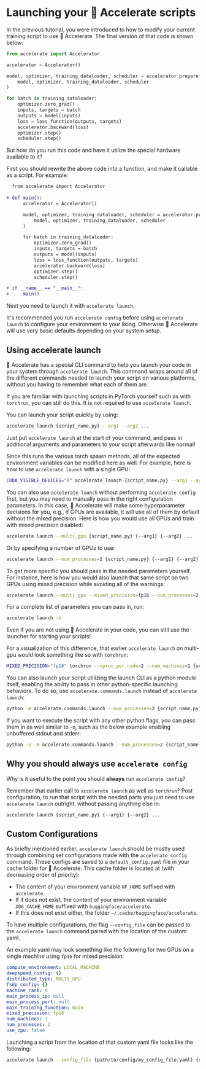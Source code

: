 <!--Copyright 2022 The HuggingFace Team. All rights reserved.

Licensed under the Apache License, Version 2.0 (the "License"); you may not use this file except in compliance with
the License. You may obtain a copy of the License at

http://www.apache.org/licenses/LICENSE-2.0

Unless required by applicable law or agreed to in writing, software distributed under the License is distributed on
an "AS IS" BASIS, WITHOUT WARRANTIES OR CONDITIONS OF ANY KIND, either express or implied. See the License for the
specific language governing permissions and limitations under the License.
-->

# Launching your 🤗 Accelerate scripts

In the previous tutorial, you were introduced to how to modify your current training script to use 🤗 Accelerate.
The final version of that code is shown below:

```python
from accelerate import Accelerator

accelerator = Accelerator()

model, optimizer, training_dataloader, scheduler = accelerator.prepare(
    model, optimizer, training_dataloader, scheduler
)

for batch in training_dataloader:
    optimizer.zero_grad()
    inputs, targets = batch
    outputs = model(inputs)
    loss = loss_function(outputs, targets)
    accelerator.backward(loss)
    optimizer.step()
    scheduler.step()
```

But how do you run this code and have it utilize the special hardware available to it?

First you should rewrite the above code into a function, and make it callable as a script. For example:

```diff
  from accelerate import Accelerator
  
+ def main():
      accelerator = Accelerator()

      model, optimizer, training_dataloader, scheduler = accelerator.prepare(
          model, optimizer, training_dataloader, scheduler
      )

      for batch in training_dataloader:
          optimizer.zero_grad()
          inputs, targets = batch
          outputs = model(inputs)
          loss = loss_function(outputs, targets)
          accelerator.backward(loss)
          optimizer.step()
          scheduler.step()

+ if __name__ == "__main__":
+     main()
```

Next you need to launch it with `accelerate launch`. 

<Tip warning={true}>

  It's recommended you run `accelerate config` before using `accelerate launch` to configure your environment to your liking. 
  Otherwise 🤗 Accelerate will use very basic defaults depending on your system setup.

</Tip>


## Using accelerate launch

🤗 Accelerate has a special CLI command to help you launch your code in your system through `accelerate launch`.
This command wraps around all of the different commands needed to launch your script on various platforms, without you having to remember what each of them are.

<Tip>

  If you are familiar with launching scripts in PyTorch yourself such as with `torchrun`, you can still do this. It is not required to use `accelerate launch`.

</Tip>

You can launch your script quickly by using:

```bash
accelerate launch {script_name.py} --arg1 --arg2 ...
```

Just put `accelerate launch` at the start of your command, and pass in additional arguments and parameters to your script afterwards like normal!

Since this runs the various torch spawn methods, all of the expected environment variables can be modified here as well.
For example, here is how to use `accelerate launch` with a single GPU:

```bash
CUDA_VISIBLE_DEVICES="0" accelerate launch {script_name.py} --arg1 --arg2 ...
```

You can also use `accelerate launch` without performing `accelerate config` first, but you may need to manually pass in the right configuration parameters.
In this case, 🤗 Accelerate will make some hyperparameter decisions for you, e.g., if GPUs are available, it will use all of them by default without the mixed precision.
Here is how you would use all GPUs and train with mixed precision disabled:

```bash
accelerate launch --multi_gpu {script_name.py} {--arg1} {--arg2} ...
```

Or by specifying a number of GPUs to use:

```bash
accelerate launch --num_processes=2 {script_name.py} {--arg1} {--arg2} ...
```

To get more specific you should pass in the needed parameters yourself. For instance, here is how you 
would also launch that same script on two GPUs using mixed precision while avoiding all of the warnings: 

```bash
accelerate launch --multi_gpu --mixed_precision=fp16 --num_processes=2 {script_name.py} {--arg1} {--arg2} ...
```

For a complete list of parameters you can pass in, run:

```bash
accelerate launch -h
```

<Tip>

  Even if you are not using 🤗 Accelerate in your code, you can still use the launcher for starting your scripts!

</Tip>

For a visualization of this difference, that earlier `accelerate launch` on multi-gpu would look something like so with `torchrun`:

```bash
MIXED_PRECISION="fp16" torchrun --nproc_per_node=2 --num_machines=1 {script_name.py} {--arg1} {--arg2} ...
```

You can also launch your script utilizing the launch CLI as a python module itself, enabling the ability to pass in other python-specific
launching behaviors. To do so, use `accelerate.commands.launch` instead of `accelerate launch`:

```bash
python -m accelerate.commands.launch --num_processes=2 {script_name.py} {--arg1} {--arg2}
```

If you want to execute the script with any other python flags, you can pass them in as well similar to `-m`, such as 
the below example enabling unbuffered stdout and stderr:

```bash
python -u -m accelerate.commands.launch --num_processes=2 {script_name.py} {--arg1} {--arg2}
```


## Why you should always use `accelerate config`

Why is it useful to the point you should **always** run `accelerate config`? 

Remember that earlier call to `accelerate launch` as well as `torchrun`?
Post configuration, to run that script with the needed parts you just need to use `accelerate launch` outright, without passing anything else in:

```bash
accelerate launch {script_name.py} {--arg1} {--arg2} ...
```


## Custom Configurations

As briefly mentioned earlier, `accelerate launch` should be mostly used through combining set configurations 
made with the `accelerate config` command. These configs are saved to a `default_config.yaml` file in your cache folder for 🤗 Accelerate. 
This cache folder is located at (with decreasing order of priority):

- The content of your environment variable `HF_HOME` suffixed with `accelerate`.
- If it does not exist, the content of your environment variable `XDG_CACHE_HOME` suffixed with
  `huggingface/accelerate`.
- If this does not exist either, the folder `~/.cache/huggingface/accelerate`.

To have multiple configurations, the flag `--config_file` can be passed to the `accelerate launch` command paired 
with the location of the custom yaml. 

An example yaml may look something like the following for two GPUs on a single machine using `fp16` for mixed precision:
```yaml
compute_environment: LOCAL_MACHINE
deepspeed_config: {}
distributed_type: MULTI_GPU
fsdp_config: {}
machine_rank: 0
main_process_ip: null
main_process_port: null
main_training_function: main
mixed_precision: fp16
num_machines: 1
num_processes: 2
use_cpu: false
```

Launching a script from the location of that custom yaml file looks like the following:
```bash
accelerate launch --config_file {path/to/config/my_config_file.yaml} {script_name.py} {--arg1} {--arg2} ...
```